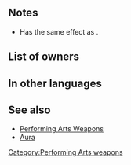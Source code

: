 {{Weapon Infobox
|tagid=SID_楽譜
|weaponType=Blue Tome
|might=8
|range=2
|effect=If unit initiates combat, restores 7 HP to adjacent allies after combat.
|cost=200
|exclusive=0
|userVersion1=Closed
|userVersion2=Open
|statModifiers=0,8,0,0,0
|next=Dancer's Score+
|promotionRarity=5
|promotionTier=1
|required=Elthunder;Ellight
|properties=
}}
==Notes==
* Has the same effect as {{St|Breath of Life 3}}.
{{IfUnitInitiates}}
==List of owners==
{{Skill Hero List}}
==In other languages==
{{OtherLanguages
|japanese=舞踏祭の楽譜
|german=Tanzschrift
|spanishEU=Partitura de baile
|spanishLA=Partitura de baile
|french=Partition festive
|italian=Spartito d'arte
|chineseTW=舞會樂章
|portuguese=Solfa de dança
}}
==See also==
* [[Performing Arts Weapons]]
* [[Aura]]
{{Weapons Navbox}}
[[Category:Performing Arts weapons]]